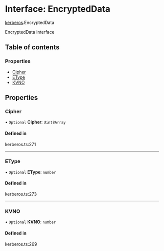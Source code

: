 # Interface: EncryptedData

[kerberos](/templates/protocols/javascript/modules/kerberos).EncryptedData

EncryptedData Interface

## Table of contents

### Properties

- [Cipher](/templates/protocols/javascript/modules/kerberos.EncryptedData#cipher)
- [EType](/templates/protocols/javascript/modules/kerberos.EncryptedData#etype)
- [KVNO](/templates/protocols/javascript/modules/kerberos.EncryptedData#kvno)

## Properties

### Cipher

• `Optional` **Cipher**: `Uint8Array`

#### Defined in

kerberos.ts:271

___

### EType

• `Optional` **EType**: `number`

#### Defined in

kerberos.ts:273

___

### KVNO

• `Optional` **KVNO**: `number`

#### Defined in

kerberos.ts:269
